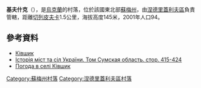 {{coord|51|0|49|N|33|58|25|E|scale:100000_region:UA|display=title}}

'''基夫什克'''（{{lang-uk|Ківшик}}），是[[烏克蘭|烏克蘭]]的村落，位於該國東北部[[蘇梅州|蘇梅州]]，由[[涅德里蓋利夫區|涅德里蓋利夫區]]負責管轄，距離[[切列皮夫卡_(布倫區)|切列皮夫卡]]1.5公里，海拔高度145米，2001年人口94。

==參考資料==
* [http://w1.c1.rada.gov.ua/pls/z7502/A005?rdat1=02.01.2012&rf7571=29530 Ківшик]{{dead link|date=2017年12月 |bot=InternetArchiveBot |fix-attempted=yes }}
* [https://web.archive.org/web/20170202061055/http://www.igsu.org.ua/Sumskaja.obl/Nedrigajlovskij.rajon/Terny.html Історія міст та сіл України. Том Сумская область. стор. 415-424] {{ref-ru}}
* [http://weather.in.ua/ua/symskaja/10536 Погода в селі Ківшик] {{Wayback|url=http://weather.in.ua/ua/symskaja/10536 |date=20111219225527 }}

{{DEFAULTSORT:Ківшик}}
[[Category:蘇梅州村落|Category:蘇梅州村落]]
[[Category:涅德里蓋利夫區村落|Category:涅德里蓋利夫區村落]]


{{Sumy-geo-stub}}